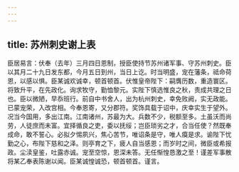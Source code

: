 ```yaml
---
---
---
```

title: 苏州刺史谢上表
---



臣居易言：伏奉（去年）三月四日恩制，授臣使持节苏州诸军事、守苏州刺史。臣以其月二十九日发东都，今月五日到州，当日上讫。时当明盛，宠在藩条，祗命荷恩，以感以惧。臣某诚欢诚幸，顿首顿首。伏惟皇帝陛下：嗣膺历数，重造寰区。将致升平，在先政化。询求牧守，勤恤黎元。实陛下慎选惟良之秋，责成共理之日也。臣以微陋，早忝班行。前自中书舍人，出为杭州刺史，幸免败阙，实无政能。已蒙宠荣，入改宫相。今奉恩寄，又分郡符。奖饰具载于诏中，庆幸实生于望外。况当今国用，多出江南。江南诸州，苏最为大。兵数不少，税额至多。土虽沃而尚劳，人徒庶而未富。宜择循良之吏，委以抚绥；岂臣琐劣之才，合当任使？然既奉成命，敢不誓心。必拟夕惕夙兴，焦心苦节，唯诏条是守，唯人瘼是求。谕陛下忧勤之心，布陛下慈和之泽。则亭育之下，疲人自当感恩；而岁时之间，微臣或希报政。尘渎皇鉴，吐露赤诚。宠至空惊，恩深未答。无任惭惶恳激之至！谨差军事散将某乙奉表陈谢以闻。臣某诚惶诚恐，顿首顿首。谨言。